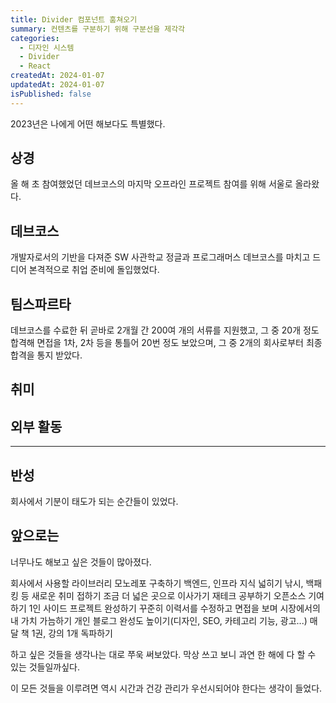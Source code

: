 ```yaml
---
title: Divider 컴포넌트 훔쳐오기
summary: 컨텐츠를 구분하기 위해 구분선을 제각각 
categories:
  - 디자인 시스템
  - Divider
  - React
createdAt: 2024-01-07
updatedAt: 2024-01-07
isPublished: false
---
```


2023년은 나에게 어떤 해보다도 특별했다. 

## 상경

올 해 초 참여했었던 데브코스의 마지막 오프라인 프로젝트 참여를 위해 서울로 올라왔다.

## 데브코스

개발자로서의 기반을 다져준 SW 사관학교 정글과 프로그래머스 데브코스를 마치고 드디어 본격적으로 취업 준비에 돌입했었다.

## 팀스파르타

데브코스를 수료한 뒤 곧바로 2개월 간 200여 개의 서류를 지원했고, 그 중 20개 정도 합격해 면접을 1차, 2차 등을 통틀어 20번 정도 보았으며, 그 중 2개의 회사로부터 최종 합격을 통지 받았다.

## 취미

## 외부 활동

---

## 반성

회사에서 기분이 태도가 되는 순간들이 있었다. 

## 앞으로는

너무나도 해보고 싶은 것들이 많아졌다.

회사에서 사용할 라이브러리 모노레포 구축하기
백엔드, 인프라 지식 넓히기
낚시, 백패킹 등 새로운 취미 접하기
조금 더 넓은 곳으로 이사가기
재테크 공부하기
오픈소스 기여하기
1인 사이드 프로젝트 완성하기
꾸준히 이력서를 수정하고 면접을 보며 시장에서의 내 가치 가늠하기
개인 블로그 완성도 높이기(디자인, SEO, 카테고리 기능, 광고...)
매달 책 1권, 강의 1개 독파하기

하고 싶은 것들을 생각나는 대로 쭈욱 써보았다. 막상 쓰고 보니 과연 한 해에 다 할 수 있는 것들일까싶다.

이 모든 것들을 이루려면 역시 시간과 건강 관리가 우선시되어야 한다는 생각이 들었다.
